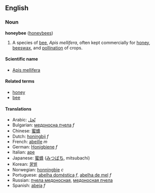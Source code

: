 ==English==
===Noun===
'''honeybee''' ([[honeybees]])

# A species of [[bee]], ''Apis mellifera'', often kept commercially for [[honey]], [[beeswax]], and [[pollination]] of crops.

====Scientific name====
*[[Apis mellifera]]

====Related terms====
*[[honey]]
*[[bee]]

====Translations====
*Arabic: [[نّحل]]
*Bulgarian: [[медоносна пчела]] ''f''
*Chinese: [[蜜蜂]]
*Dutch: [[honingbij]] ''f''
*French: [[abeille]] ''m''
*German: [[Honigbiene]] ''f''
*Italian: [[ape]]
*Japanese: [[蜜蜂]] ([[みつばち]], mitsubachi)
*Korean: [[꿀벌]]
*Norwegian: [[honningbie]] ''c''
*Portuguese: [[abelha doméstica]] ''f'', [[abelha de mel]] ''f''
*Russian: [[пчела медоносная]], [[медоносная пчела]]<!-- which is correct?! -->
*Spanish: [[abeja]] ''f''